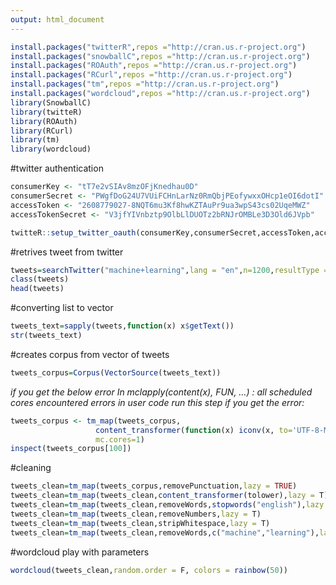 ```yaml
---
output: html_document
---
```



```r
install.packages("twitterR",repos ="http://cran.us.r-project.org")
install.packages("snowballC",repos ="http://cran.us.r-project.org")
install.packages("ROAuth",repos ="http://cran.us.r-project.org")
install.packages("RCurl",repos ="http://cran.us.r-project.org")
install.packages("tm",repos ="http://cran.us.r-project.org")
install.packages("wordcloud",repos ="http://cran.us.r-project.org")
library(SnowballC)
library(twitteR)
library(ROAuth)
library(RCurl)
library(tm)
library(wordcloud)
```
#twitter authentication
```r
consumerKey <- "tT7e2vSIAv8mzOFjKnedhau0D"
consumerSecret <- "PWgfDoG24U7VUiFCHnLarNz0RmQbjPEofywxxOHcp1eOI6dotI"
accessToken <- "2608779027-8NQT6mu3Kf8hwKZTAuPr9ua3wpS43cs02UqeMWZ"
accessTokenSecret <- "V3jfYIVnbztp9OlbLlDUOTz2bRNJrOMBLe3D3Old6JVpb"
```
```r
twitteR::setup_twitter_oauth(consumerKey,consumerSecret,accessToken,accessTokenSecret)

```

#retrives tweet from twitter
```r
tweets=searchTwitter("machine+learning",lang = "en",n=1200,resultType = "recent")
class(tweets)
head(tweets)
```
#converting list to vector
```r
tweets_text=sapply(tweets,function(x) x$getText())
str(tweets_text)
```
#creates corpus from vector of tweets
```r
tweets_corpus=Corpus(VectorSource(tweets_text))
```
*if you get the below error*
*In mclapply(content(x), FUN, ...) :*
*all scheduled cores encountered errors in user code*
*run this step if you get the error:*

```r
tweets_corpus <- tm_map(tweets_corpus,
                   content_transformer(function(x) iconv(x, to='UTF-8-MAC', sub='byte')),
                   mc.cores=1)
inspect(tweets_corpus[100])
```
#cleaning

```r
tweets_clean=tm_map(tweets_corpus,removePunctuation,lazy = TRUE)
tweets_clean=tm_map(tweets_clean,content_transformer(tolower),lazy = T)
tweets_clean=tm_map(tweets_clean,removeWords,stopwords("english"),lazy = T)
tweets_clean=tm_map(tweets_clean,removeNumbers,lazy = T)
tweets_clean=tm_map(tweets_clean,stripWhitespace,lazy = T)
tweets_clean=tm_map(tweets_clean,removeWords,c("machine","learning"),lazy = T)
```
#wordcloud play with parameters
```r
wordcloud(tweets_clean,random.order = F, colors = rainbow(50))

```


